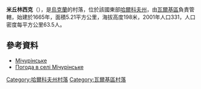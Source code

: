 {{coord|50|0|35|N|35|42|44|E|scale:100000_region:UA|display=title}}

'''米丘林西克'''（{{lang-uk|Мічурінське}}），是[[烏克蘭|烏克蘭]]的村落，位於該國東部[[哈爾科夫州|哈爾科夫州]]，由[[瓦爾基區|瓦爾基區]]負責管轄，始建於1665年，面積5.21平方公里，海拔高度198米，2001年人口331，人口密度每平方公里63.5人。

==參考資料==
* [http://gska2.rada.gov.ua/pls/z7502/A005?rdat1=09.01.2009&rf7571=32514 Мічурінське]{{dead link|date=2018年4月 |bot=InternetArchiveBot |fix-attempted=yes }}
* [http://weather.in.ua/ua/har'kovskaja/16081 Погода в селі Мічурінське]

{{DEFAULTSORT:Мічурінське}}
[[Category:哈爾科夫州村落|Category:哈爾科夫州村落]]
[[Category:瓦爾基區村落|Category:瓦爾基區村落]]


{{Kharkiv-geo-stub}}